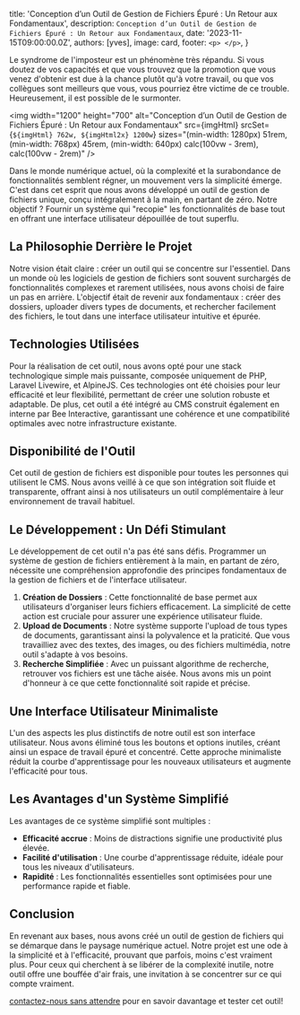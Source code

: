 
  title: 'Conception d’un Outil de Gestion de Fichiers Épuré : Un Retour aux Fondamentaux',
  description: `Conception d’un Outil de Gestion de Fichiers Épuré : Un Retour aux Fondamentaux`,
  date: '2023-11-15T09:00:00.0Z',
  authors: [yves],
  image: card,
  footer: `
    <p>
    </p>
  `,
}

Le syndrome de l'imposteur est un phénomène très répandu. Si vous doutez de vos capacités et que vous trouvez que la promotion que vous venez d'obtenir est due à la chance plutôt qu'à votre travail, ou que vos collègues sont meilleurs que vous, vous pourriez être victime de ce trouble. Heureusement, il est possible de le surmonter.

<!--more-->

<img
  width="1200"
  height="700"
  alt="Conception d’un Outil de Gestion de Fichiers Épuré : Un Retour aux Fondamentaux"
  src={imgHtml}
  srcSet={`${imgHtml} 762w, ${imgHtml2x} 1200w`}
  sizes="(min-width: 1280px) 51rem, (min-width: 768px) 45rem, (min-width: 640px) calc(100vw - 3rem), calc(100vw - 2rem)"
/>

Dans le monde numérique actuel, où la complexité et la surabondance de fonctionnalités semblent régner, un mouvement vers la simplicité émerge. C'est dans cet esprit que nous avons développé un outil de gestion de fichiers unique, conçu intégralement à la main, en partant de zéro. Notre objectif ? Fournir un système qui "recopie" les fonctionnalités de base tout en offrant une interface utilisateur dépouillée de tout superflu.

## La Philosophie Derrière le Projet

Notre vision était claire : créer un outil qui se concentre sur l'essentiel. Dans un monde où les logiciels de gestion de fichiers sont souvent surchargés de fonctionnalités complexes et rarement utilisées, nous avons choisi de faire un pas en arrière. L'objectif était de revenir aux fondamentaux : créer des dossiers, uploader divers types de documents, et rechercher facilement des fichiers, le tout dans une interface utilisateur intuitive et épurée.

## Technologies Utilisées

Pour la réalisation de cet outil, nous avons opté pour une stack technologique simple mais puissante, composée uniquement de PHP, Laravel Livewire, et AlpineJS. Ces technologies ont été choisies pour leur efficacité et leur flexibilité, permettant de créer une solution robuste et adaptable. De plus, cet outil a été intégré au CMS construit également en interne par Bee Interactive, garantissant une cohérence et une compatibilité optimales avec notre infrastructure existante.

## Disponibilité de l'Outil

Cet outil de gestion de fichiers est disponible pour toutes les personnes qui utilisent le CMS. Nous avons veillé à ce que son intégration soit fluide et transparente, offrant ainsi à nos utilisateurs un outil complémentaire à leur environnement de travail habituel.

## Le Développement : Un Défi Stimulant

Le développement de cet outil n'a pas été sans défis. Programmer un système de gestion de fichiers entièrement à la main, en partant de zéro, nécessite une compréhension approfondie des principes fondamentaux de la gestion de fichiers et de l'interface utilisateur.

1. **Création de Dossiers** : Cette fonctionnalité de base permet aux utilisateurs d'organiser leurs fichiers efficacement. La simplicité de cette action est cruciale pour assurer une expérience utilisateur fluide.
2. **Upload de Documents** : Notre système supporte l'upload de tous types de documents, garantissant ainsi la polyvalence et la praticité. Que vous travailliez avec des textes, des images, ou des fichiers multimédia, notre outil s'adapte à vos besoins.
3. **Recherche Simplifiée** : Avec un puissant algorithme de recherche, retrouver vos fichiers est une tâche aisée. Nous avons mis un point d'honneur à ce que cette fonctionnalité soit rapide et précise.

## Une Interface Utilisateur Minimaliste

L'un des aspects les plus distinctifs de notre outil est son interface utilisateur. Nous avons éliminé tous les boutons et options inutiles, créant ainsi un espace de travail épuré et concentré. Cette approche minimaliste réduit la courbe d'apprentissage pour les nouveaux utilisateurs et augmente l'efficacité pour tous.

## Les Avantages d'un Système Simplifié

Les avantages de ce système simplifié sont multiples :

- **Efficacité accrue** : Moins de distractions signifie une productivité plus élevée.
- **Facilité d'utilisation** : Une courbe d'apprentissage réduite, idéale pour tous les niveaux d'utilisateurs.
- **Rapidité** : Les fonctionnalités essentielles sont optimisées pour une performance rapide et fiable.

## Conclusion

En revenant aux bases, nous avons créé un outil de gestion de fichiers qui se démarque dans le paysage numérique actuel. Notre projet est une ode à la simplicité et à l'efficacité, prouvant que parfois, moins c'est vraiment plus. Pour ceux qui cherchent à se libérer de la complexité inutile, notre outil offre une bouffée d'air frais, une invitation à se concentrer sur ce qui compte vraiment.

[contactez-nous sans attendre](https://bee-interactive.ch/contact) pour en savoir davantage et tester cet outil!
